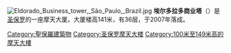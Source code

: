 {{Unreferenced|time=2012-03-05T02:05:09+00:00 }}

[[File:Eldorado_Business_tower,_São_Paulo,_Brazil.jpg|thumb]]
'''埃尔多拉多商业塔'''（{{lang-pt|'''Eldorado Business Tower'''}}）是[[圣保罗_(巴西)|圣保罗]]的一座摩天大厦。大厦楼高141米，有36层，于2007年落成。

{{coord|23|34|23|S|46|41|52|W|display=title}}

{{建筑小作品}}
[[Category:聖保羅建築物|Category:聖保羅建築物]]
[[Category:圣保罗摩天大楼|Category:圣保罗摩天大楼]]
[[Category:100米至149米高的摩天大樓|Category:100米至149米高的摩天大樓]]